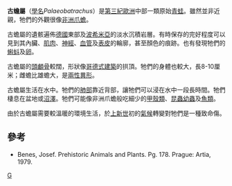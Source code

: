 {{Automatic Taxobox
| taxon = Palaeobatrachus
| authority = 
| status = fossil
| fossil_range = [[始新世|始新世]]至[[中新世|中新世]]
| image = Fossilised frog.jpg
}}
'''古蟾屬'''（[[學名|學名]]''Palaeobatrachus''）是[[第三紀|第三紀]][[歐洲|歐洲]]中部一類原始[[青蛙|青蛙]]。雖然並非近親，牠們的外觀很像[[非洲爪蟾|非洲爪蟾]]。

古蟾屬的遺骸遍佈[[德國|德國]]東部及[[波希米亞|波希米亞]]的淡水沉積岩層。有時保存的完好程度可以見到其內臟、[[肌肉|肌肉]]、[[神經|神經]]、[[血管|血管]]及[[表皮|表皮]]的輪廓，甚至顏色的痕跡。也有發現牠們的[[蝌蚪|蝌蚪]]及[[卵|卵]]。

古蟾屬的[[頭顱骨|頭顱骨]]較闊，形狀像[[哥德式建築|哥德式建築]]的拱頂。牠們的身體也較大，長8-10厘米；雌蟾比雄蟾大，是[[兩性異形|兩性異形]]。

古蟾屬生活在水中。牠們的[[肺部|肺部]]靠近背部，讓牠們可以浸在水中一段長時間。牠們棲息在盆地或[[沼澤|沼澤]]。牠們可能像非洲爪蟾般吃細少的[[甲殼類|甲殼類]]、[[昆蟲|昆蟲]][[幼蟲|幼蟲]]及[[魚類|魚類]]。

由於古蟾屬需要較溫暖的環境生活，於[[上新世|上新世]]初的[[氣候|氣候]]轉變對牠們是一種致命傷。

==參考==
* Benes, Josef. Prehistoric Animals and Plants. Pg. 178. Prague: Artia, 1979.
{{Taxonbar}}
[[Category:古蟾科|G]]